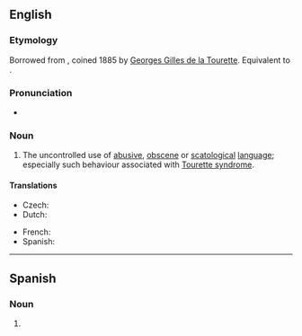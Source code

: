 ==English==

===Etymology===
Borrowed from {{bor|en|fr|coprolalie}}, coined 1885 by [[w:Georges Gilles de la Tourette|Georges Gilles de la Tourette]]. Equivalent to {{confix|en|copro|lalia}}.

===Pronunciation===
* {{a|US}} {{IPA|en|/ˌkɑpɹəˈleɪliə/}}

===Noun===
{{wikipedia}}
{{en-noun|~}}

# The uncontrolled use of [[abusive]], [[obscene]] or [[scatological]] [[language]]; especially such behaviour associated with [[Tourette syndrome]].

====Translations====
{{trans-top|uncontrolled use of obscenity}}
* Czech: {{t+|cs|koprolálie|f}}
* Dutch: {{t+|nl|coprolalie|f}}
{{trans-mid}}
* French: {{t+|fr|coprolalie|f}}
* Spanish: {{t+|es|coprolalia|f}}
{{trans-bottom}}

----

==Spanish==
{{wikipedia|lang=es}}

===Noun===
{{es-noun|f}}

# {{l|en|coprolalia}}